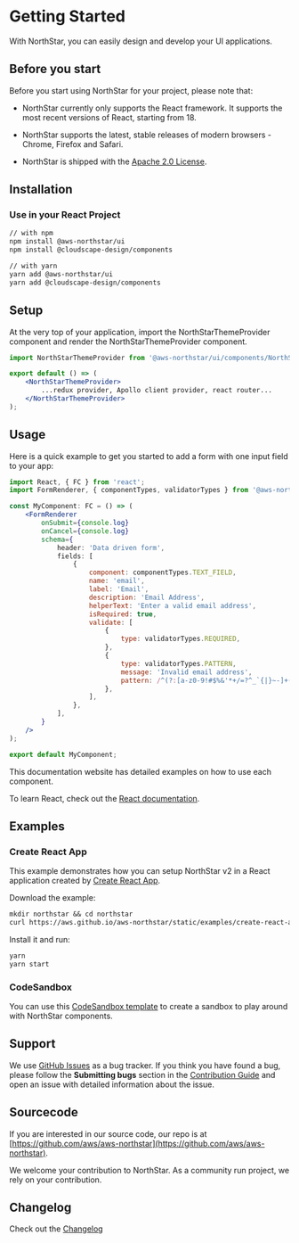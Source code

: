 
<Meta title="GettingStarted" />

# Getting Started

With NorthStar, you can easily design and develop your UI applications.

## Before you start

Before you start using NorthStar for your project, please note that:

* NorthStar currently only supports the React framework. It supports the most recent versions of React, starting from 18.

* NorthStar supports the latest, stable releases of modern browsers - Chrome, Firefox and Safari.

* NorthStar is shipped with the [Apache 2.0 License](https://www.apache.org/licenses/LICENSE-2.0).

## Installation

### Use in your React Project

```bash 
// with npm
npm install @aws-northstar/ui
npm install @cloudscape-design/components

// with yarn
yarn add @aws-northstar/ui
yarn add @cloudscape-design/components
```

## Setup

At the very top of your application, import the NorthStarThemeProvider component and render the NorthStarThemeProvider component.

```jsx static
import NorthStarThemeProvider from '@aws-northstar/ui/components/NorthStarThemeProvider';

export default () => (
    <NorthStarThemeProvider>
        ...redux provider, Apollo client provider, react router...
    </NorthStarThemeProvider>
);
```

## Usage
Here is a quick example to get you started to add a form with one input field to your app:

```jsx static
import React, { FC } from 'react';
import FormRenderer, { componentTypes, validatorTypes } from '@aws-northstar/ui/components/FormRenderer';

const MyComponent: FC = () => (
    <FormRenderer 
        onSubmit={console.log} 
        onCancel={console.log}
        schema={
            header: 'Data driven form',
            fields: [
                {
                    component: componentTypes.TEXT_FIELD,
                    name: 'email',
                    label: 'Email',
                    description: 'Email Address',
                    helperText: 'Enter a valid email address',
                    isRequired: true,
                    validate: [
                        {
                            type: validatorTypes.REQUIRED,
                        },
                        {
                            type: validatorTypes.PATTERN,
                            message: 'Invalid email address',
                            pattern: /^(?:[a-z0-9!#$%&'*+/=?^_`{|}~-]+(?:\.[a-z0-9!#$%&'*+/=?^_`{|}~-]+)*|"(?:[\x01-\x08\x0b\x0c\x0e-\x1f\x21\x23-\x5b\x5d-\x7f]|\\[\x01-\x09\x0b\x0c\x0e-\x7f])*")@(?:(?:[a-z0-9](?:[a-z0-9-]*[a-z0-9])?\.)+[a-z0-9](?:[a-z0-9-]*[a-z0-9])?|\[(?:(?:25[0-5]|2[0-4][0-9]|[01]?[0-9][0-9]?)\.){3}(?:25[0-5]|2[0-4][0-9]|[01]?[0-9][0-9]?|[a-z0-9-]*[a-z0-9]:(?:[\x01-\x08\x0b\x0c\x0e-\x1f\x21-\x5a\x53-\x7f]|\\[\x01-\x09\x0b\x0c\x0e-\x7f])+)\])$/i,
                        },
                    ],
                },
            ],
        }
    />
);

export default MyComponent; 
```

This documentation website has detailed examples on how to use each component. 

To learn React, check out the [React documentation](https://reactjs.org/).

## Examples

### Create React App

This example demonstrates how you can setup NorthStar v2 in a React application created by [Create React App](https://reactjs.org/docs/create-a-new-react-app.html).  

Download the example:

```markdown
mkdir northstar && cd northstar
curl https://aws.github.io/aws-northstar/static/examples/create-react-app.tar.gz | tar -xz
```

Install it and run:

```markdown
yarn
yarn start
```

### CodeSandbox

You can use this [CodeSandbox template](https://codesandbox.io/s/github/aws/aws-northstar/tree/main/packages/examples/ui) to create a sandbox to play around with NorthStar components.

## Support

We use [GitHub Issues](https://github.com/aws/aws-northstar/issues) as a bug tracker. If you think you have found a bug, please follow the **Submitting bugs** section in the [Contribution Guide](https://github.com/aws/aws-northstar/blob/main/CONTRIBUTING.md) and open an issue with detailed information about the issue.

## Sourcecode

If you are interested in our source code, our repo is at [https://github.com/aws/aws-northstar](https://github.com/aws/aws-northstar).

We welcome your contribution to NorthStar. As a community run project, we rely on your contribution.

## Changelog

Check out the [Changelog](https://github.com/aws/aws-northstar/releases)


